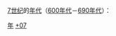 {{Catnav|頁面分類|历史|歷史學|年代学|年代}}
{{Catnav|頁面分類|人文學科|歷史學|年代学|年代}}

[[7世纪|7世纪]]的[[年代|年代]]（[[600年代|600年代]]－[[690年代|690年代]]）：

{{世纪各年代导航}}

[[Category:7世纪|年]]
[[Category:年代|+07]]